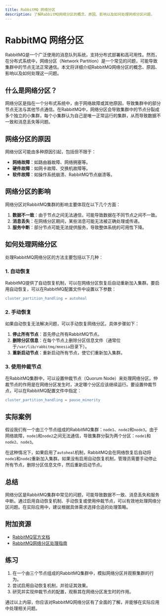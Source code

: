 ```yaml
---
title: RabbitMQ 网络分区
description: 了解RabbitMQ网络分区的概念、原因、影响以及如何处理网络分区问题。
---
```


# RabbitMQ 网络分区

RabbitMQ是一个广泛使用的消息队列系统，支持分布式部署和高可用性。然而，在分布式系统中，网络分区（Network Partition）是一个常见的问题，可能导致集群中的节点无法正常通信。本文将详细介绍RabbitMQ网络分区的概念、原因、影响以及如何处理这一问题。

## 什么是网络分区？

网络分区是指在一个分布式系统中，由于网络故障或其他原因，导致集群中的部分节点无法与其他节点通信。在RabbitMQ中，网络分区会导致集群中的节点分裂成多个独立的小集群，每个小集群认为自己是唯一正常运行的集群，从而导致数据不一致和消息丢失等问题。

## 网络分区的原因

网络分区可能由多种原因引起，包括但不限于：

- **网络故障**：如路由器故障、网络拥塞等。
- **硬件故障**：如网卡故障、交换机故障等。
- **软件故障**：如操作系统崩溃、RabbitMQ节点崩溃等。

## 网络分区的影响

网络分区对RabbitMQ集群的影响主要体现在以下几个方面：

1. **数据不一致**：由于节点之间无法通信，可能导致数据在不同节点之间不一致。
2. **消息丢失**：在网络分区期间，某些消息可能无法被正确处理或传递。
3. **服务中断**：部分节点可能无法提供服务，导致整体系统的可用性下降。

## 如何处理网络分区

处理RabbitMQ网络分区的方法主要包括以下几种：

### 1. 自动恢复

RabbitMQ提供了自动恢复机制，可以在网络分区恢复后自动重新加入集群。要启用自动恢复，可以在RabbitMQ配置文件中设置以下参数：

```erlang
cluster_partition_handling = autoheal
```

### 2. 手动恢复

如果自动恢复无法解决问题，可以手动恢复网络分区。具体步骤如下：

1. **停止所有节点**：首先停止所有RabbitMQ节点。
2. **删除分区信息**：在每个节点上删除分区信息文件（通常位于`/var/lib/rabbitmq/mnesia`目录下）。
3. **重新启动节点**：重新启动所有节点，使它们重新加入集群。

### 3. 使用仲裁节点

在RabbitMQ集群中，可以设置仲裁节点（Quorum Node）来处理网络分区。仲裁节点的作用是在网络分区发生时，决定哪个分区应该继续运行。要设置仲裁节点，可以在RabbitMQ配置文件中指定：

```erlang
cluster_partition_handling = pause_minority
```

## 实际案例

假设我们有一个由三个节点组成的RabbitMQ集群：`node1`、`node2`和`node3`。由于网络故障，`node1`和`node2`之间无法通信，导致集群分裂为两个分区：`node1`和`node2`、`node3`。

在这种情况下，如果启用了`autoheal`机制，RabbitMQ会在网络恢复后自动将`node1`和`node2`重新加入集群。如果没有启用自动恢复机制，管理员需要手动停止所有节点，删除分区信息文件，然后重新启动节点。

## 总结

网络分区是RabbitMQ集群中常见的问题，可能导致数据不一致、消息丢失和服务中断。通过启用自动恢复机制、手动恢复或使用仲裁节点，可以有效地处理网络分区问题。在实际应用中，建议根据具体需求选择合适的处理策略。

## 附加资源

- [RabbitMQ官方文档](https://www.rabbitmq.com/documentation.html)
- [RabbitMQ网络分区处理指南](https://www.rabbitmq.com/partitions.html)

## 练习

1. 在一个由三个节点组成的RabbitMQ集群中，模拟网络分区并观察集群的行为。
2. 尝试启用自动恢复机制，并验证其效果。
3. 研究并实现仲裁节点的配置，观察其在网络分区发生时的作用。

通过以上内容，你应该对RabbitMQ网络分区有了全面的了解，并能够在实际应用中处理相关问题。